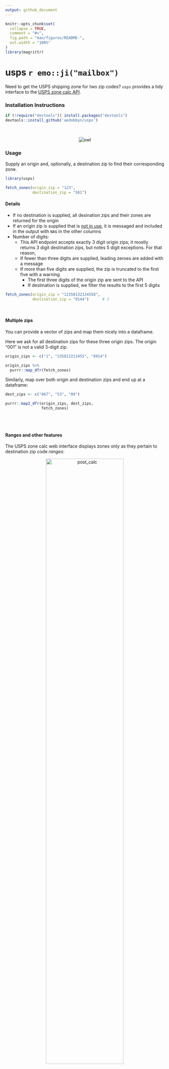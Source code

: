 ```yaml
---
output: github_document
---
```


```r
knitr::opts_chunk$set(
  collapse = TRUE,
  comment = "#>",
  fig.path = "man/figures/README-",
  out.width = "100%"
)
library(magrittr)
```

# usps `r emo::ji("mailbox")`

Need to get the USPS shipping zone for two zip codes? `usps` provides a tidy interface to the [USPS zone calc API](https://postcalc.usps.com/DomesticZoneChart/).

### Installation Instructions

```r
if (!require("devtools")) install.packages("devtools")
devtools::install_github('aedobbyn/usps')
```


<br>

<p align="center">
  <img src="https://media.giphy.com/media/iVoiJfBtSsi0o/giphy.gif" alt="owl">
</p>


### Usage

Supply an origin and, optionally, a destination zip to find their corresponding zone.

```r
library(usps)

fetch_zones(origin_zip = "123", 
            destination_zip = "581")
```


#### Details

* If no destination is supplied, all desination zips and their zones are returned for the origin
* If an origin zip is supplied that is [not in use](https://en.wikipedia.org/wiki/List_of_ZIP_code_prefixes), it is messaged and included in the output with `NA`s in the other columns
* Number of digits: 
    * This API endpoint accepts exactly 3 digit origin zips; it mostly returns 3 digit destination zips, but notes 5 digit exceptions. For that reason,
    * If fewer than three digits are supplied, leading zeroes are added with a message
    * If more than five digits are supplied, the zip is truncated to the first five with a warning
        * The first three digits of the origin zip are sent to the API
        * If destination is supplied, we filter the results to the first 5 digits


```r
fetch_zones(origin_zip = "12358132134558", 
            destination_zip = "9144")      # 2
```


<br>

#### Multiple zips

You can provide a vector of zips and map them nicely into a dataframe. 

Here we ask for all destination zips for these three origin zips. The origin "001" is not a valid 3-digit zip.


```r
origin_zips <- c("1", "235813213455", "8914")

origin_zips %>% 
  purrr::map_dfr(fetch_zones)
```


Similarly, map over both origin and destination zips and end up at a dataframe:

```r
dest_zips <- c("867", "53", "09")

purrr::map2_dfr(origin_zips, dest_zips, 
                fetch_zones)
```



<br>
<br>

#### Ranges and other features

The USPS zone calc web interface displays zones only as they pertain to destination zip code *ranges*:

<p align="center">
  <img src="./img/post_calc.jpg" alt="post_calc" width="70%">
</p>


<br>

If you prefer the range representation, you can set `as_range = TRUE`. Instead of a `dest_zip` column, you'll get a marker of the beginning of and end of the range range in `dest_zip_start` and `dest_zip_end`.

<br>


You can optionally display other details about the zips, zones, and type of postage it applies to.

```r
fetch_zones("42", "42",
            as_range = TRUE, 
            show_details = TRUE)
```

<br>

Definitions of these details below:

```r
detail_definitions %>% 
  knitr::kable()
```


<br>

Bug reports and PRs welcome!

<p align="center">
  <img src="https://media.giphy.com/media/2fTYDdciZFEKZJgY7g/giphy.gif" alt="dog">
</p>




